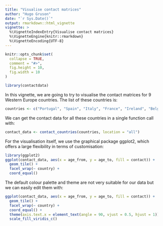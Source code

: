 ```yaml
---
title: "Visualise contact matrices"
author: "Hugo Gruson"
date: "`r Sys.Date()`"
output: rmarkdown::html_vignette
vignette: >
  %\VignetteIndexEntry{Visualise contact matrices}
  %\VignetteEngine{knitr::rmarkdown}
  %\VignetteEncoding{UTF-8}
---
```


```r
knitr::opts_chunk$set(
  collapse = TRUE,
  comment = "#>",
  fig.height = 10,
  fig.width = 10
)
```

```r
library(contactdata)
```

In this vignette, we are going to try to visualise the contact matrices for 
9 Western Europe countries. The list of these countries is:

```r
countries <- c("Portugal", "Spain", "Italy", "France", "Ireland", "Belgium", "Luxembourg", "Germany", "Switzerland")
```

We can get the contact data for all these countries in a single function call 
with:

```r
contact_data <- contact_countries(countries, location = "all")
```

For the visualisation itself, we use the graphical package ggplot2, which offers
a large flexibility in terms of customisation:

```r
library(ggplot2)
ggplot(contact_data, aes(x = age_from, y = age_to, fill = contact)) + 
  geom_tile() +
  facet_wrap(~ country) +
  coord_equal()
```

The default colour palette and theme are not very suitable for our data but we
can easily edit them with:

```r
ggplot(contact_data, aes(x = age_from, y = age_to, fill = contact)) + 
  geom_tile() +
  facet_wrap(~ country) +
  coord_equal() +
  theme(axis.text.x = element_text(angle = 90, vjust = 0.5, hjust = 1)) +
  scale_fill_viridis_c()
```
